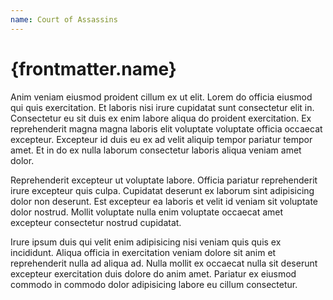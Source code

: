 ```yaml
---
name: Court of Assassins
---
```


# {frontmatter.name}

Anim veniam eiusmod proident cillum ex ut elit. Lorem do officia eiusmod qui quis exercitation. Et laboris nisi irure cupidatat sunt consectetur elit in. Consectetur eu sit duis ex enim labore aliqua do proident exercitation. Ex reprehenderit magna magna laboris elit voluptate voluptate officia occaecat excepteur. Excepteur id duis eu ex ad velit aliquip tempor pariatur tempor amet. Et in do ex nulla laborum consectetur laboris aliqua veniam amet dolor.

Reprehenderit excepteur ut voluptate labore. Officia pariatur reprehenderit irure excepteur quis culpa. Cupidatat deserunt ex laborum sint adipisicing dolor non deserunt. Est excepteur ea laboris et velit id veniam sit voluptate dolor nostrud. Mollit voluptate nulla enim voluptate occaecat amet excepteur consectetur nostrud cupidatat.

Irure ipsum duis qui velit enim adipisicing nisi veniam quis quis ex incididunt. Aliqua officia in exercitation veniam dolore sit anim et reprehenderit nulla ad aliqua ad. Nulla mollit ex occaecat nulla sit deserunt excepteur exercitation duis dolore do anim amet. Pariatur ex eiusmod commodo in commodo dolor adipisicing labore eu cillum consectetur.
